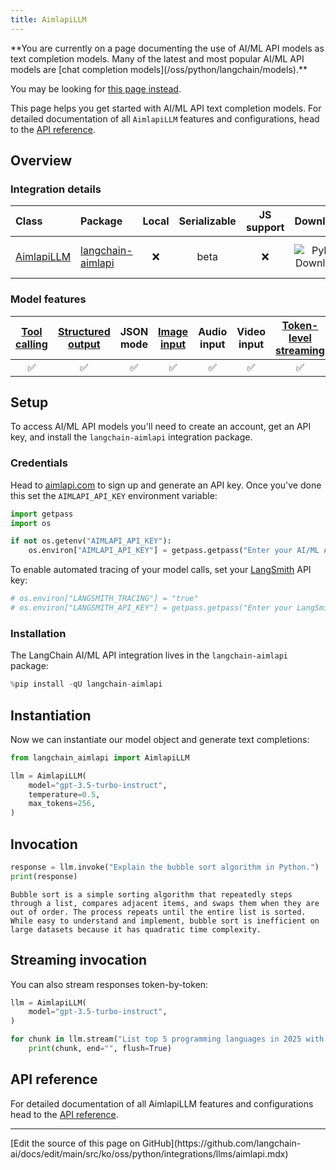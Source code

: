```yaml
---
title: AimlapiLLM
---
```


<Warning>
**You are currently on a page documenting the use of AI/ML API models as text completion models. Many of the latest and most popular AI/ML API models are [chat completion models](/oss/python/langchain/models).**

You may be looking for [this page instead](/oss/python/integrations/chat/aimlapi).
</Warning>

This page helps you get started with AI/ML API text completion models. For detailed documentation of all `AimlapiLLM` features and configurations, head to the [API reference](https://python.langchain.com/api_reference/aimlapi/llms/langchain_aimlapi.llms.AimlapiLLM.html).

## Overview

### Integration details

| Class | Package | Local | Serializable | JS support | Downloads | Version |
| :--- | :--- | :---: | :---: | :---: | :---: | :---: |
| [AimlapiLLM](https://python.langchain.com/api_reference/aimlapi/llms/langchain_aimlapi.llms.AimlapiLLM.html) | [langchain-aimlapi](https://python.langchain.com/api_reference/aimlapi/index.html) | ❌ | beta | ❌ | ![PyPI - Downloads](https://img.shields.io/pypi/dm/langchain-aimlapi?style=flat-square&label=%20) | ![PyPI - Version](https://img.shields.io/pypi/v/langchain-aimlapi?style=flat-square&label=%20) |

### Model features

| [Tool calling](/oss/python/langchain/tools) | [Structured output](/oss/python/langchain/structured-output) | JSON mode | [Image input](/oss/python/langchain/messages#multimodal) | Audio input | Video input | [Token-level streaming](/oss/python/langchain/streaming/) | Native async | [Token usage](/oss/python/langchain/models#token-usage) | [Logprobs](/oss/python/langchain/models#log-probabilities) |
| :---: | :---: | :---: | :---: | :---: | :---: | :---: | :---: | :---: | :---: |
| ✅ | ✅ | ✅ | ✅ | ✅ | ✅ | ✅ | ✅ | ✅ | ✅ |

## Setup

To access AI/ML API models you'll need to create an account, get an API key, and install the `langchain-aimlapi` integration package.

### Credentials

Head to [aimlapi.com](https://aimlapi.com/app/?utm_source=langchain&utm_medium=github&utm_campaign=integration) to sign up and generate an API key. Once you've done this set the `AIMLAPI_API_KEY` environment variable:

```python
import getpass
import os

if not os.getenv("AIMLAPI_API_KEY"):
    os.environ["AIMLAPI_API_KEY"] = getpass.getpass("Enter your AI/ML API key: ")
```

To enable automated tracing of your model calls, set your [LangSmith](https://docs.smith.langchain.com/) API key:

```python
# os.environ["LANGSMITH_TRACING"] = "true"
# os.environ["LANGSMITH_API_KEY"] = getpass.getpass("Enter your LangSmith API key: ")
```

### Installation

The LangChain AI/ML API integration lives in the `langchain-aimlapi` package:

```python
%pip install -qU langchain-aimlapi
```

## Instantiation

Now we can instantiate our model object and generate text completions:

```python
from langchain_aimlapi import AimlapiLLM

llm = AimlapiLLM(
    model="gpt-3.5-turbo-instruct",
    temperature=0.5,
    max_tokens=256,
)
```

## Invocation

```python
response = llm.invoke("Explain the bubble sort algorithm in Python.")
print(response)
```

```output
Bubble sort is a simple sorting algorithm that repeatedly steps through a list, compares adjacent items, and swaps them when they are out of order. The process repeats until the entire list is sorted. While easy to understand and implement, bubble sort is inefficient on large datasets because it has quadratic time complexity.
```

## Streaming invocation

You can also stream responses token-by-token:

```python
llm = AimlapiLLM(
    model="gpt-3.5-turbo-instruct",
)

for chunk in llm.stream("List top 5 programming languages in 2025 with reasons."):
    print(chunk, end="", flush=True)
```

## API reference

For detailed documentation of all AimlapiLLM features and configurations head to the [API reference](https://python.langchain.com/api_reference/aimlapi/llms/langchain_aimlapi.llms.AimlapiLLM.html).

---

<Callout icon="pen-to-square" iconType="regular">
  [Edit the source of this page on GitHub](https://github.com/langchain-ai/docs/edit/main/src/ko/oss/python/integrations/llms/aimlapi.mdx)
</Callout>
